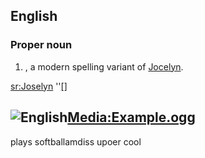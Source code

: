 ==English==

===Proper noun===
{{en-proper noun}}

# {{given name|female|from=Germanic}}, a modern spelling variant of [[Jocelyn]].

[[sr:Joselyn]]
''[[[]]]
== [[File:English]][[Media:Example.ogg]] ==
plays softballamdiss upoer cool